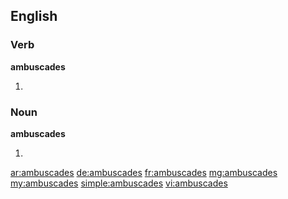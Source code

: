 ==English==

===Verb===
'''ambuscades'''

# {{third-person singular of|ambuscade}}

===Noun===
'''ambuscades'''
# {{plural of|[[ambuscade]]}}

[[ar:ambuscades]]
[[de:ambuscades]]
[[fr:ambuscades]]
[[mg:ambuscades]]
[[my:ambuscades]]
[[simple:ambuscades]]
[[vi:ambuscades]]